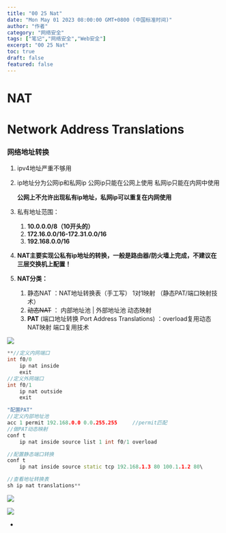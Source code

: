 ```yaml
---
title: "00 25 Nat"
date: "Mon May 01 2023 08:00:00 GMT+0800 (中国标准时间)"
author: "作者"
category: "网络安全"
tags: ["笔记","网络安全","Web安全"]
excerpt: "00 25 Nat"
toc: true
draft: false
featured: false
---
```


# NAT

# Network Address Translations

### 网络地址转换

1. ipv4地址严重不够用
2. ip地址分为公网ip和私网ip
公网ip只能在公网上使用
私网ip只能在内网中使用
    
    **公网上不允许出现私有ip地址，私网ip可以重复在内网使用**
    
3. 私有地址范围：
    1. **10.0.0.0/8（10开头的）**
    2. **172.16.0.0/16-172.31.0.0/16**
    3. **192.168.0.0/16**
4. **NAT主要实现公私有ip地址的转换，一般是路由器/防火墙上完成，不建议在三层交换机上配置！**
5. **NAT分类：**
    1. 静态NAT ：NAT地址转换表（手工写） 1对1映射 （静态PAT/端口映射技术）
    2. ~~动态NAT~~ ： 内部地址池 | 外部地址池  动态映射
    3. **PAT** (端口地址转换 Port Address Translations) ：overload复用动态NAT映射
    端口复用技术

![](https://cdn.jsdelivr.net/gh/yy0691/img-bed@main/Net_Safe_Notion/Untitled%2095.png)

```cpp
**//定义内网端口
int f0/0
	ip nat inside
	exit
//定义外网端口
int f0/1
	ip nat outside
	exit

"配置PAT"
//定义内部地址池
acc 1 permit 192.168.0.0 0.0.255.255     //permit匹配
//做PAT动态映射
conf t
	ip nat inside source list 1 int f0/1 overload 

//配置静态端口转换
conf t
	ip nat inside source static tcp 192.168.1.3 80 100.1.1.2 80\

//查看地址转换表
sh ip nat translations**
```

![](https://cdn.jsdelivr.net/gh/yy0691/img-bed@main/Net_Safe_Notion/Untitled%2096.png)

![](https://cdn.jsdelivr.net/gh/yy0691/img-bed@main/Net_Safe_Notion/Untitled%2097.png)

-